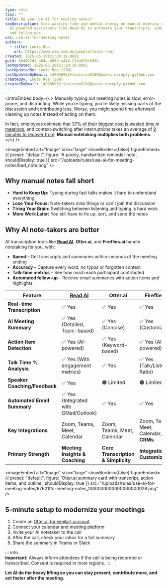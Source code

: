 ```yaml
---
type: rule
tips: ""
title: Do you use AI for meeting notes?
seoDescription: Stop wasting time and mental energy on manual meeting notes, use
  AI-powered assistants like Read AI to automate your transcripts, summaries,
  and follow-ups.
uri: use-ai-for-meeting-notes
authors:
  - title: Louis Roa
    url: https://www.ssw.com.au/people/louis-roa/
created: 2025-05-20T21:20:19.000Z
guid: 664492d1-464a-496d-a444-21da629e583b
lastUpdated: 2025-05-20T21:20:19.000Z
lastUpdatedBy: Louis Roa [SSW]
lastUpdatedByEmail: 149936952+louisroa8189@users.noreply.github.com
createdBy: Louis Roa [SSW]
createdByEmail: 149936952+louisroa8189@users.noreply.github.com
---
```

<introEmbed
  body={<>
Manually typing out meeting notes is slow, error-prone, and distracting. While you’re typing, you’re likely missing parts of the discussion and contributing less. Worse, you might spend time afterward cleaning up notes instead of acting on them.

In fact, employees estimate that [37% of their biggest cost is wasted time in meetings](https://joingenius.com/statistics/meeting-statistics/), and context-switching after interruptions takes an average of [9 minutes to recover from](https://www.atlassian.com/blog/productivity/context-switching). **Manual notetaking multiplies both problems.**
  </>}
/>

<imageEmbed
  alt="Image"
  size="large"
  showBorder={false}
  figureEmbed={{
    preset: "default",
    figure: 'A poorly, handwritten reminder note',
    shouldDisplay: true
  }}
  src="/uploads/rules/use-ai-for-meeting-notes/bad_note.png"
/>

## Why manual notes fall short

* **Hard to Keep Up:** Typing during fast talks makes it hard to understand everything
* **Lose Your Focus:** Note-takers miss things or can't join the discussion
* **Tiring Your Brain:** Switching between listening and typing is hard work
* **More Work Later:** You still have to fix up, sort, and send the notes

## Why AI note-takers are better

AI transcription tools like **[Read AI](https://www.read.ai/)**, **Otter.ai**, and **Fireflies.ai** handle notetaking for you, with:

* **Speed** – Get transcripts and summaries within seconds of the meeting ending
* **Accuracy** – Capture every word, no typos or forgotten context
* **Talk-time metrics** – See how much each participant contributed
* **Automated follow-up** – Receive email summaries with action items and highlights

| Feature                       | [Read AI](https://www.read.ai/)       | Otter.ai                            | Fireflies.ai                          |
| ----------------------------- | ------------------------------------- | ----------------------------------- | ------------------------------------- |
| **Real-time Transcription**   | ✅ Yes                                 | ✅ Yes                               | ✅ Yes                                 |
| **AI Meeting Summary**        | ✅ Yes (Detailed, Topic-based)         | ✅ Yes (Concise)                     | ✅ Yes (Customizable)                  |
| **Action Item Detection**     | ✅ Yes (AI-powered)                    | ✅ Yes (Keyword-based)               | ✅ Yes (AI-powered)                    |
| **Talk Time % Analysis**      | ✅ Yes (With engagement metrics)       | ✅ Yes                               | ✅ Yes (Talk/Listen Ratio)             |
| **Speaker Coaching/Feedback** | ✅ Yes                                 | 🟠 Limited                          | 🟠 Limited                            |
| **Automated Email Summary**   | ✅ Yes (Integrated with GMail/Outlook) | ✅ Yes                               | ✅ Yes                                 |
| **Key Integrations**          | Zoom, Teams, Meet, Calendar           | Zoom, Teams, Meet, Calendar         | Zoom, Teams, Meet, Calendar, **CRMs** |
| **Primary Strength**          | **Meeting Insights & Coaching**       | **Core Transcription & Simplicity** | **Integrations & Customization**      |


<imageEmbed
  alt="Image"
  size="large"
  showBorder={false}
  figureEmbed={{
    preset: "default",
    figure: 'Otter.ai summary card with transcript, action items, and outline',
    shouldDisplay: true
  }}
  src="/uploads/rules/use-ai-for-meeting-notes/67621ffc-meeting-notes_1000000000000000000028.png"
/>

## 5-minute setup to modernize your meetings

1. Create an [Otter.ai (or similar) account](https://otter.ai/start-for-free)
2. Connect your calendar and meeting platform
3. Invite your AI notetaker to the call
4. After the call, check your inbox for a full summary
5. Share the summary in Teams or Slack

::: info\
**Important:** Always inform attendees if the call is being recorded or transcribed. Consent is required in most regions.
:::

**Let AI do the heavy lifting so you can stay present, contribute more, and act faster after the meeting.**
